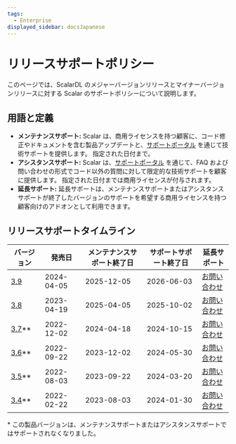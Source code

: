 ```yaml
---
tags:
  - Enterprise
displayed_sidebar: docsJapanese
---
```


# リリースサポートポリシー


<TranslationBanner />

このページでは、ScalarDL のメジャーバージョンリリースとマイナーバージョンリリースに対する Scalar のサポートポリシーについて説明します。

## 用語と定義

- **メンテナンスサポート:** Scalar は、商用ライセンスを持つ顧客に、コード修正やドキュメントを含む製品アップデートと、[サポートポータル](https://support.scalar-labs.com/) を通じて技術サポートを提供します。 指定された日付まで。
- **アシスタンスサポート:** Scalar は、[サポートポータル](https://support.scalar-labs.com/) を通じて、FAQ および問い合わせの形式でコード以外の質問に対して限定的な技術サポートを顧客に提供します。 指定された日付までは商用ライセンスが付与されます。
- **延長サポート:** 延長サポートは、メンテナンスサポートまたはアシスタンスサポートが終了したバージョンのサポートを希望する商用ライセンスを持つ顧客向けのアドオンとして利用できます。

## リリースサポートタイムライン

<table>
  <thead>
    <tr>
      <th>バージョン</th>
      <th>発売日</th>
      <th>メンテナンスサポート終了日</th>
      <th>サポートサポート終了日</th>
      <th>延長サポート</th>
    </tr>
  </thead>
  <tbody>
    <tr>
      <td><a href="https://scalardl.scalar-labs.com/ja-jp/docs/latest/releases/release-notes#v390">3.9</a></td>
      <td>2024-04-05</td>
      <td>2025-12-05</td>
      <td>2026-06-03</td>
      <td><a href="https://www.scalar-labs.com/ja/contact">お問い合わせ</a></td>
    </tr>
    <tr>
      <td><a href="https://scalardl.scalar-labs.com/ja-jp/docs/3.8/releases/release-notes#v380">3.8</a></td>
      <td>2023-04-19</td>
      <td>2025-04-05</td>
      <td>2025-10-02</td>
      <td><a href="https://www.scalar-labs.com/ja/contact">お問い合わせ</a></td>
    </tr>
    <tr>
      <td class="version-out-of-support"><a href="https://scalardl.scalar-labs.com/ja-jp/docs/3.7/releases/release-notes#v370">3.7</a>**</td>
      <td class="version-out-of-support">2022-12-02</td>
      <td class="version-out-of-support">2024-04-18</td>
      <td class="version-out-of-support">2024-10-15</td>
      <td class="version-out-of-support"><a href="https://www.scalar-labs.com/ja/contact">お問い合わせ</a></td>
    </tr>
    <tr>
      <td class="version-out-of-support"><a href="https://scalardl.scalar-labs.com/ja-jp/docs/3.6/releases/release-notes#v360">3.6</a>**</td>
      <td class="version-out-of-support">2022-09-22</td>
      <td class="version-out-of-support">2023-12-02</td>
      <td class="version-out-of-support">2024-05-30</td>
      <td class="version-out-of-support"><a href="https://www.scalar-labs.com/ja/contact">お問い合わせ</a></td>
    </tr>
    <tr>
      <td class="version-out-of-support"><a href="https://scalardl.scalar-labs.com/ja-jp/docs/3.5/releases/release-notes#v350">3.5</a>**</td>
      <td class="version-out-of-support">2022-08-03</td>
      <td class="version-out-of-support">2023-09-22</td>
      <td class="version-out-of-support">2024-03-20</td>
      <td class="version-out-of-support"><a href="https://www.scalar-labs.com/ja/contact">お問い合わせ</a></td>
    </tr>
    <tr>
      <td class="version-out-of-support"><a href="https://scalardl.scalar-labs.com/ja-jp/docs/3.4/releases/release-notes#v340">3.4</a>**</td>
      <td class="version-out-of-support">2022-02-22</td>
      <td class="version-out-of-support">2023-08-03</td>
      <td class="version-out-of-support">2024-01-30</td>
      <td class="version-out-of-support"><a href="https://www.scalar-labs.com/ja/contact">お問い合わせ</a></td>
    </tr>
  </tbody>
</table>

\* この製品バージョンは、メンテナンスサポートまたはアシスタンスサポートではサポートされなくなりました。
